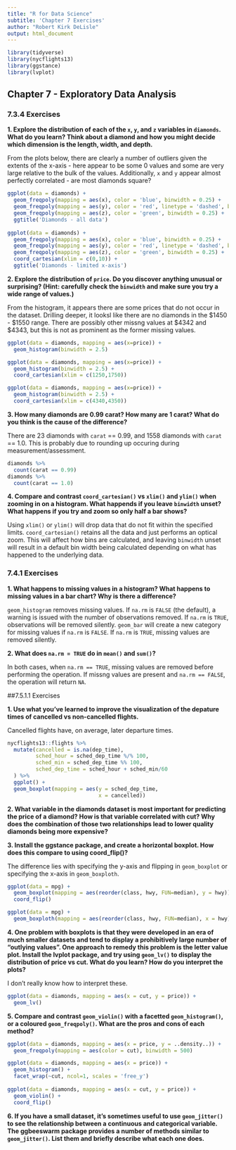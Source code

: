 ```yaml
---
title: "R for Data Science"
subtitle: 'Chapter 7 Exercises'
author: "Robert Kirk DeLisle"
output: html_document
---
```


```r
library(tidyverse)
library(nycflights13)
library(ggstance)
library(lvplot)
```

## Chapter 7 - Exploratory Data Analysis

### 7.3.4 Exercises

**1.  Explore the distribution of each of the `x`, `y`, and `z` variables in `diamonds`.  What do you learn?  Think about a diamond and how you might decide which dimension is the length, width, and depth.**

From the plots below, there are clearly a number of outliers given the extents of the x-axis - here appear to be some 0 values and some are very large relative to the bulk of the values.  Additionally, `x` and `y` appear almost perfectly correlated - are most diamonds square?

```r
ggplot(data = diamonds) +
  geom_freqpoly(mapping = aes(x), color = 'blue', binwidth = 0.25) +
  geom_freqpoly(mapping = aes(y), color = 'red', linetype = 'dashed', binwidth = 0.25) +
  geom_freqpoly(mapping = aes(z), color = 'green', binwidth = 0.25) +
  ggtitle('Diamonds - all data')
  
ggplot(data = diamonds) +
  geom_freqpoly(mapping = aes(x), color = 'blue', binwidth = 0.25) +
  geom_freqpoly(mapping = aes(y), color = 'red', linetype = 'dashed', binwidth = 0.25) +
  geom_freqpoly(mapping = aes(z), color = 'green', binwidth = 0.25) + 
  coord_cartesian(xlim = c(0,10)) +
  ggtitle('Diamonds - limited x-axis')
```

**2.  Explore the distribution of `price`.  Do you discover anything unusual or surprising?  (Hint: carefully check the `binwidth` and make sure you try a wide range of values.)**

From the histogram, it appears there are some prices that do not occur in the dataset.  Drilling deeper, it looksl like there are no diamonds in the \$1450 - \$1550 range.  There are possibly other missng values at \$4342 and \$4343, but this is not as prominent as the former missing values.

```r
ggplot(data = diamonds, mapping = aes(x=price)) +
  geom_histogram(binwidth = 2.5)

ggplot(data = diamonds, mapping = aes(x=price)) +
  geom_histogram(binwidth = 2.5) +
  coord_cartesian(xlim = c(1250,1750))

ggplot(data = diamonds, mapping = aes(x=price)) +
  geom_histogram(binwidth = 2.5) +
  coord_cartesian(xlim = c(4340,4350))
```

**3.  How many diamonds are 0.99 carat?  How many are 1 carat?  What do you think is the cause of the difference?**

There are 23 diamonds with `carat` == 0.99, and 1558 diamonds with `carat` == 1.0.  This is probably due to rounding up occuring during measurement/assessment.

```r
diamonds %>% 
  count(carat == 0.99)
diamonds %>% 
  count(carat == 1.0)
```

**4.  Compare and contrast `coord_cartesian()` vs `xlim()` and `ylim()` when zooming in on a histogram.  What happends if you leave `binwidth` unset?  What happens if you try and zoom so only half a bar shows?**

Using `xlim()` or `ylim()` will drop data that do not fit within the specified limits.  `coord_cartesian()` retains all the data and just performs an optical zoom.  This will affect how bins are calculated, and leaving `binwidth` unset will result in a default bin width being calculated depending on what has happened to the underlying data.

### 7.4.1 Exercises

**1.  What happens to missing values in a histogram?  What happens to missing values in a bar chart?  Why is there a difference?**

`geom_histogram` removes missing values.  If `na.rm` is `FALSE` (the default), a warning is issued with the number of observations removed.  If `na.rm` is `TRUE`, observations will be removed silently.  `geom_bar` will create a new category for missing values if `na.rm` is `FALSE`.  If `na.rm` is `TRUE`, missing values are removed silently.

**2.  What does `na.rm = TRUE` do in `mean()` and `sum()`?**

In both cases, when `na.rm == TRUE`, missing values are removed before performing the operation.  If missng values are present and `na.rm == FALSE`, the operation will return `NA`.

##7.5.1.1 Exercises

**1.  Use what you've learned to improve the visualization of the depature times of cancelled vs non-cancelled flights.**

Cancelled flights have, on average, later departure times.

```r
nycflights13::flights %>% 
  mutate(cancelled = is.na(dep_time),
         sched_hour = sched_dep_time %/% 100,
         sched_min = sched_dep_time %% 100,
         sched_dep_time = sched_hour + sched_min/60
  ) %>% 
  ggplot() +
  geom_boxplot(mapping = aes(y = sched_dep_time,
                             x = cancelled))
```

**2.  What variable in the diamonds dataset is most important for predicting the price of a diamond? How is that variable correlated with cut? Why does the combination of those two relationships lead to lower quality diamonds being more expensive?**

**3.  Install the ggstance package, and create a horizontal boxplot. How does this compare to using coord_flip()?**

The difference lies with specifying the y-axis and flipping in `geom_boxplot` or specifying the x-axis in `geom_boxploth`.

```r
ggplot(data = mpg) +
  geom_boxplot(mapping = aes(reorder(class, hwy, FUN=median), y = hwy)) +
  coord_flip()

ggplot(data = mpg) +
  geom_boxploth(mapping = aes(reorder(class, hwy, FUN=median), x = hwy))
```

**4.  One problem with boxplots is that they were developed in an era of much smaller datasets and tend to display a prohibitively large number of “outlying values”. One approach to remedy this problem is the letter value plot. Install the lvplot package, and try using `geom_lv()` to display the distribution of price vs cut. What do you learn? How do you interpret the plots?**

I don't really know how to interpret these.

```r
ggplot(data = diamonds, mapping = aes(x = cut, y = price)) +
  geom_lv()
```

**5.  Compare and contrast `geom_violin()` with a facetted `geom_histogram()`, or a coloured `geom_freqpoly()`. What are the pros and cons of each method?**

```r
ggplot(data = diamonds, mapping = aes(x = price, y = ..density..)) +
  geom_freqpoly(mapping = aes(color = cut), binwidth = 500)

ggplot(data = diamonds, mapping = aes(x = price)) + 
  geom_histogram() +
  facet_wrap(~cut, ncol=1, scales = 'free_y')
  
ggplot(data = diamonds, mapping = aes(x = cut, y = price)) + 
  geom_violin() +
  coord_flip()
```

**6. If you have a small dataset, it’s sometimes useful to use `geom_jitter()` to see the relationship between a continuous and categorical variable. The ggbeeswarm package provides a number of methods similar to `geom_jitter()`. List them and briefly describe what each one does.**

